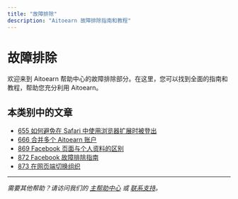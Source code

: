 ```yaml
---
title: "故障排除"
description: "Aitoearn 故障排除指南和教程"
---
```


<UpdatedAt />


# 故障排除

欢迎来到 Aitoearn 帮助中心的故障排除部分。在这里，您可以找到全面的指南和教程，帮助您充分利用 Aitoearn。

## 本类别中的文章

- [655 如何避免在 Safari 中使用浏览器扩展时被登出](655-如何-避免-在-Safari-中-使用-浏览器-扩展-时-被-登出)
- [666 合并多个 Aitoearn 账户](666-合并-多个-Aitoearn-账户)
- [869 Facebook 页面与个人资料的区别](869-Facebook-页面-与-个人资料-的-区别)
- [872 Facebook 故障排除指南](872-Facebook-故障排除-指南)
- [873 在网页端切换组织](873-在-网页端-切换-组织)

---

*需要其他帮助？请访问我们的 [主帮助中心](/en/帮助-中心) 或 [联系支持](mailto:hello@aitoearn.com)。*
